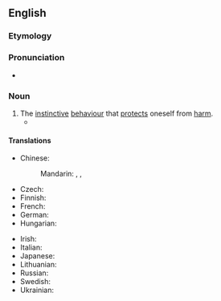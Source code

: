 ==English==

===Etymology===
{{prefix|en|self|preservation}}

===Pronunciation===
* {{IPA|en|/ˌsɛlfˌpɹɛzɜˈɹ.veɪ.ʃən/}}

===Noun===
{{wikipedia}}
{{en-noun|-}}

# The [[instinctive]] [[behaviour]] that [[protect]]s oneself from [[harm]].
#* {{quote-journal|en|date=2022 January 12|author=Benedict le Vay|title=The heroes of Soham...|journal=RAIL|issue=948|page=43|text=Yet had the whole train and all its bombs gone, had the engine crew merely jumped from the train and run as simple '''self-preservation''' would have suggested, or unhitched just the engine to make their escape faster, the whole town would have gone and most of the people with it, leaving just a smoking wasteland. Hundreds would have died.}}

====Translations====
{{trans-top|self-preservation}}
* Chinese:
*: Mandarin: {{t|cmn|自我保護|sc=Hani}}, {{t|cmn|自我保护|tr=zìwǒ bǎohù|sc=Hani}}, {{t+|cmn|自保|tr=zìbǎo|sc=Hani}}
* Czech: {{t|cs|sebezáchova|f}}
* Finnish: {{t|fi|itsesuojelu}}
* French: {{t+|fr|autoconservation|f}}
* German: {{t|de|Selbsterhaltung|f}}
* Hungarian: {{t+|hu|önfenntartás}}
{{trans-mid}}
* Irish: {{t|ga|féinchaomhnú|m}}
* Italian: {{t|it|autoconservazione|f}}
* Japanese: {{t|ja|自己保存|tr=しこほぞん, jiko-hozon|sc=Jpan}}
* Lithuanian: {{t|lt|savisauga|f}}
* Russian: {{t+|ru|самосохране́ние|n}}
* Swedish: {{t+|sv|självbevarelsedrift|c}}
* Ukrainian: {{t|uk|самозбере́ження|n}}
{{trans-bottom}}